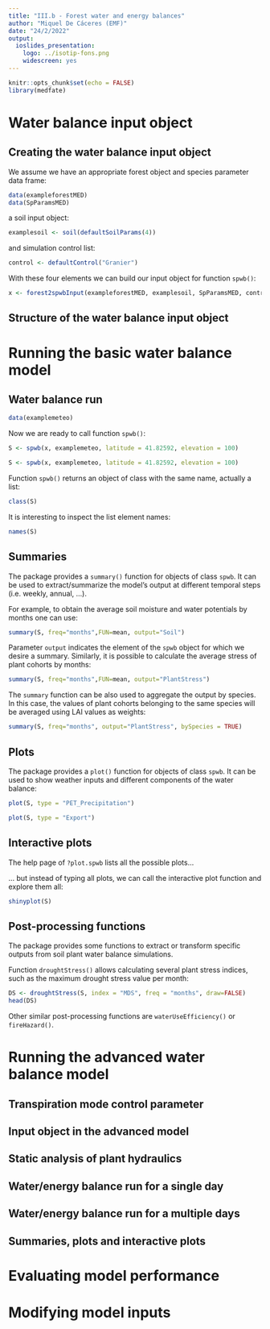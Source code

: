 ```yaml
---
title: "III.b - Forest water and energy balances"
author: "Miquel De Cáceres (EMF)"
date: "24/2/2022"
output: 
  ioslides_presentation:
    logo: ../isotip-fons.png
    widescreen: yes
---
```


```r
knitr::opts_chunk$set(echo = FALSE)
library(medfate)
```


# Water balance input object

## Creating the water balance input object {.smaller .build}

We assume we have an appropriate forest object and species parameter data frame:
```r
data(exampleforestMED)
data(SpParamsMED)
```
a soil input object:
```r
examplesoil <- soil(defaultSoilParams(4))
```
and simulation control list:
```r
control <- defaultControl("Granier")
```
With these four elements we can build our input object for function `spwb()`:
```r
x <- forest2spwbInput(exampleforestMED, examplesoil, SpParamsMED, control)
```

## Structure of the water balance input object

# Running the basic water balance model

## Water balance run {.smaller .build}

```r
data(examplemeteo)
```

Now we are ready to call function `spwb()`:
```r
S <- spwb(x, examplemeteo, latitude = 41.82592, elevation = 100)
```
```r
S <- spwb(x, examplemeteo, latitude = 41.82592, elevation = 100)
```
Function `spwb()` returns an object of class with the same name, actually a list:
```r
class(S)
```
It is interesting to inspect the list element names:
```r
names(S)
```

## Summaries {.smaller .build}

The package provides a `summary()` function for objects of class `spwb`. It can be used to extract/summarize the model's output at different temporal steps (i.e. weekly, annual, ...).

For example, to obtain the average soil moisture and water potentials by months one can use:
```r
summary(S, freq="months",FUN=mean, output="Soil")
```

Parameter `output` indicates the element of the `spwb` object for which we desire a summary. Similarly, it is possible to calculate the average stress of plant cohorts by months:

```r
summary(S, freq="months",FUN=mean, output="PlantStress")
```

The `summary` function can be also used to aggregate the output by species. In this case, the values of plant cohorts belonging to the same species will be averaged using LAI values as weights:
```r
summary(S, freq="months", output="PlantStress", bySpecies = TRUE)
```

## Plots {.smaller .build}

The package provides a `plot()` function for objects of class `spwb`. It can be used to show weather inputs and different components of the water balance:

<div class="columns-2">
```r
plot(S, type = "PET_Precipitation")
```

```r
plot(S, type = "Export")
```
</div>

## Interactive plots {.build}

The help page of `?plot.spwb` lists all the possible plots...

... but instead of typing all plots, we can call the interactive plot function and explore them all:

```r
shinyplot(S)
```

## Post-processing functions {.smaller .build}

The package provides some functions to extract or transform specific outputs from soil plant water balance simulations. 

Function `droughtStress()` allows calculating several plant stress indices, such as the maximum drought stress value per month:
```r
DS <- droughtStress(S, index = "MDS", freq = "months", draw=FALSE)
head(DS)
```
Other similar post-processing functions are `waterUseEfficiency()` or `fireHazard()`.

# Running the advanced water balance model

## Transpiration mode control parameter
## Input object in the advanced model
## Static analysis of plant hydraulics
## Water/energy balance run for a single day
## Water/energy balance run for a multiple days
## Summaries, plots and interactive plots

# Evaluating model performance

# Modifying model inputs

